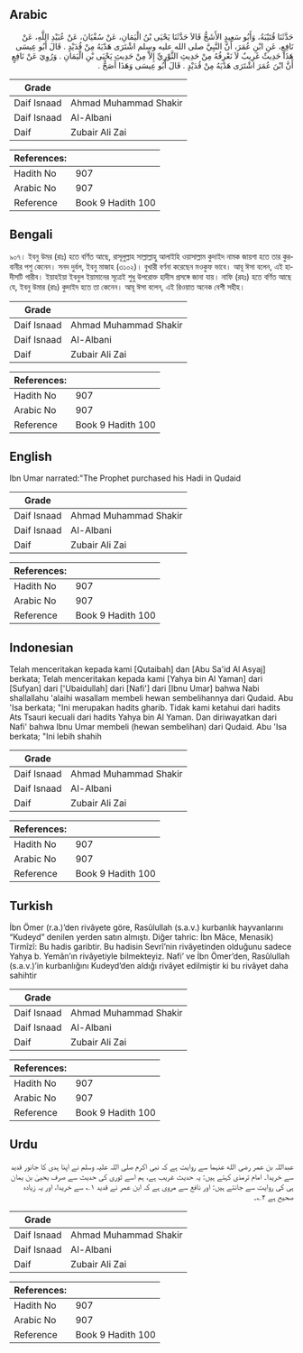 ## Arabic


<div dir="rtl" lang="ar" style={{fontSize:'larger',backgroundColor:'#f8f9fa',padding:20}}>
حَدَّثَنَا قُتَيْبَةُ، وَأَبُو سَعِيدٍ الأَشَجُّ قَالاَ حَدَّثَنَا يَحْيَى بْنُ الْيَمَانِ، عَنْ سُفْيَانَ، عَنْ عُبَيْدِ اللَّهِ، عَنْ نَافِعٍ، عَنِ ابْنِ عُمَرَ، أَنَّ النَّبِيَّ صلى الله عليه وسلم اشْتَرَى هَدْيَهُ مِنْ قُدَيْدٍ ‏.‏ قَالَ أَبُو عِيسَى هَذَا حَدِيثٌ غَرِيبٌ لاَ نَعْرِفُهُ مِنْ حَدِيثِ الثَّوْرِيِّ إِلاَّ مِنْ حَدِيثِ يَحْيَى بْنِ الْيَمَانِ ‏.‏ وَرُوِيَ عَنْ نَافِعٍ أَنَّ ابْنَ عُمَرَ اشْتَرَى هَدْيَهُ مِنْ قُدَيْدٍ ‏.‏ قَالَ أَبُو عِيسَى وَهَذَا أَصَحُّ ‏.‏
</div>
<div style={{backgroundColor:'#f8f9fa',padding:20, marginBottom: 10}}><table> <thead> <tr> <th>Grade</th> <th></th> </tr> </thead> <tbody> <tr><td>Daif Isnaad</td><td>Ahmad Muhammad Shakir</td></tr><tr><td>Daif Isnaad</td><td>Al-Albani</td></tr><tr><td>Daif</td><td>Zubair Ali Zai</td></tr></tbody></table><table> <thead> <tr> <th>References:</th> <th></th> </tr> </thead> <tbody><tr><td>Hadith No</td><td>907</td></tr><tr><td>Arabic No</td><td>907</td></tr><tr><td>Reference</td><td>Book 9 Hadith 100</td></tr></tbody></table></div>

## Bengali


<div dir="ltr" lang="bn" style={{fontSize:'larger',backgroundColor:'#f8f9fa',padding:20}}>
৯০৭। ইবনু উমর (রাঃ) হতে বর্ণিত আছে, রাসূলুল্লাহ সাল্লাল্লাহু আলাইহি ওয়াসাল্লাম কুদাইদ নামক জায়গা হতে তার কুরবানীর পশু কেনেন। সনদ দুর্বল, ইবনু মাজাহ (৩১০২)। বুখারী বর্ণনা করেছেন মওকুফ ভাবে। আবূ ঈসা বলেন, এই হাদীসটি গারীব। ইয়াহইয়া ইবনুল ইয়ামানের সূত্রেই শুধু উপরোক্ত হাদীস প্রসঙ্গে জানা যায়। নাফি (রহঃ) হতে বর্ণিত আছে যে, ইবনু উমার (রাঃ) কুদাইদ হতে তা কেনেন। আবূ ঈসা বলেন, এই রিওয়াত অনেক বেশী সহীহ।
</div>
<div style={{backgroundColor:'#f8f9fa',padding:20, marginBottom: 10}}><table> <thead> <tr> <th>Grade</th> <th></th> </tr> </thead> <tbody> <tr><td>Daif Isnaad</td><td>Ahmad Muhammad Shakir</td></tr><tr><td>Daif Isnaad</td><td>Al-Albani</td></tr><tr><td>Daif</td><td>Zubair Ali Zai</td></tr></tbody></table><table> <thead> <tr> <th>References:</th> <th></th> </tr> </thead> <tbody><tr><td>Hadith No</td><td>907</td></tr><tr><td>Arabic No</td><td>907</td></tr><tr><td>Reference</td><td>Book 9 Hadith 100</td></tr></tbody></table></div>

## English


<div dir="ltr" lang="en" style={{fontSize:'larger',backgroundColor:'#f8f9fa',padding:20}}>
Ibn Umar narrated:"The Prophet purchased his Hadi in Qudaid
</div>
<div style={{backgroundColor:'#f8f9fa',padding:20, marginBottom: 10}}><table> <thead> <tr> <th>Grade</th> <th></th> </tr> </thead> <tbody> <tr><td>Daif Isnaad</td><td>Ahmad Muhammad Shakir</td></tr><tr><td>Daif Isnaad</td><td>Al-Albani</td></tr><tr><td>Daif</td><td>Zubair Ali Zai</td></tr></tbody></table><table> <thead> <tr> <th>References:</th> <th></th> </tr> </thead> <tbody><tr><td>Hadith No</td><td>907</td></tr><tr><td>Arabic No</td><td>907</td></tr><tr><td>Reference</td><td>Book 9 Hadith 100</td></tr></tbody></table></div>

## Indonesian


<div dir="ltr" lang="id" style={{fontSize:'larger',backgroundColor:'#f8f9fa',padding:20}}>
Telah menceritakan kepada kami [Qutaibah] dan [Abu Sa'id Al Asyaj] berkata; Telah menceritakan kepada kami [Yahya bin Al Yaman] dari [Sufyan] dari ['Ubaidullah] dari [Nafi'] dari [Ibnu Umar] bahwa Nabi shallallahu 'alaihi wasallam membeli hewan sembelihannya dari Qudaid. Abu 'Isa berkata; "Ini merupakan hadits gharib. Tidak kami ketahui dari hadits Ats Tsauri kecuali dari hadits Yahya bin Al Yaman. Dan diriwayatkan dari Nafi' bahwa Ibnu Umar membeli (hewan sembelihan) dari Qudaid. Abu 'Isa berkata; "Ini lebih shahih
</div>
<div style={{backgroundColor:'#f8f9fa',padding:20, marginBottom: 10}}><table> <thead> <tr> <th>Grade</th> <th></th> </tr> </thead> <tbody> <tr><td>Daif Isnaad</td><td>Ahmad Muhammad Shakir</td></tr><tr><td>Daif Isnaad</td><td>Al-Albani</td></tr><tr><td>Daif</td><td>Zubair Ali Zai</td></tr></tbody></table><table> <thead> <tr> <th>References:</th> <th></th> </tr> </thead> <tbody><tr><td>Hadith No</td><td>907</td></tr><tr><td>Arabic No</td><td>907</td></tr><tr><td>Reference</td><td>Book 9 Hadith 100</td></tr></tbody></table></div>

## Turkish


<div dir="ltr" lang="tr" style={{fontSize:'larger',backgroundColor:'#f8f9fa',padding:20}}>
İbn Ömer (r.a.)’den rivâyete göre, Rasûlullah (s.a.v.) kurbanlık hayvanlarını “Kudeyd” denilen yerden satın almıştı. Diğer tahric: İbn Mâce, Menasik) Tirmîzî: Bu hadis garibtir. Bu hadisin Sevrî’nin rivâyetinden olduğunu sadece Yahya b. Yemân’ın rivâyetiyle bilmekteyiz. Nafi’ ve İbn Ömer’den, Rasûlullah (s.a.v.)’in kurbanlığını Kudeyd’den aldığı rivâyet edilmiştir ki bu rivâyet daha sahihtir
</div>
<div style={{backgroundColor:'#f8f9fa',padding:20, marginBottom: 10}}><table> <thead> <tr> <th>Grade</th> <th></th> </tr> </thead> <tbody> <tr><td>Daif Isnaad</td><td>Ahmad Muhammad Shakir</td></tr><tr><td>Daif Isnaad</td><td>Al-Albani</td></tr><tr><td>Daif</td><td>Zubair Ali Zai</td></tr></tbody></table><table> <thead> <tr> <th>References:</th> <th></th> </tr> </thead> <tbody><tr><td>Hadith No</td><td>907</td></tr><tr><td>Arabic No</td><td>907</td></tr><tr><td>Reference</td><td>Book 9 Hadith 100</td></tr></tbody></table></div>

## Urdu


<div dir="rtl" lang="ur" style={{fontSize:'larger',backgroundColor:'#f8f9fa',padding:20}}>
عبداللہ بن عمر رضی الله عنہما سے روایت ہے کہ نبی اکرم صلی اللہ علیہ وسلم نے اپنا ہدی کا جانور قدید سے خریدا۔ امام ترمذی کہتے ہیں: یہ حدیث غریب ہے، ہم اسے ثوری کی حدیث سے صرف یحییٰ بن یمان ہی کی روایت سے جانتے ہیں: اور نافع سے مروی ہے کہ ابن عمر نے قدید ۱؎ سے خریدا، اور یہ زیادہ صحیح ہے ۲؎۔
</div>
<div style={{backgroundColor:'#f8f9fa',padding:20, marginBottom: 10}}><table> <thead> <tr> <th>Grade</th> <th></th> </tr> </thead> <tbody> <tr><td>Daif Isnaad</td><td>Ahmad Muhammad Shakir</td></tr><tr><td>Daif Isnaad</td><td>Al-Albani</td></tr><tr><td>Daif</td><td>Zubair Ali Zai</td></tr></tbody></table><table> <thead> <tr> <th>References:</th> <th></th> </tr> </thead> <tbody><tr><td>Hadith No</td><td>907</td></tr><tr><td>Arabic No</td><td>907</td></tr><tr><td>Reference</td><td>Book 9 Hadith 100</td></tr></tbody></table></div>